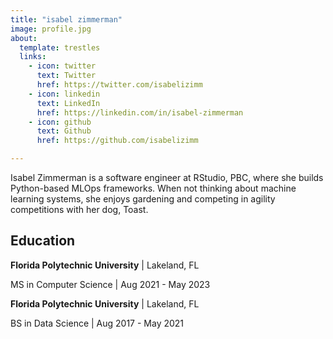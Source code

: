 ```yaml
---
title: "isabel zimmerman"
image: profile.jpg
about:
  template: trestles
  links:
    - icon: twitter
      text: Twitter
      href: https://twitter.com/isabelizimm
    - icon: linkedin
      text: LinkedIn
      href: https://linkedin.com/in/isabel-zimmerman
    - icon: github
      text: Github
      href: https://github.com/isabelizimm

---
```


Isabel Zimmerman is a software engineer at RStudio, PBC, where she builds Python-based MLOps frameworks. When not thinking about machine learning systems, she enjoys gardening and competing in agility competitions with her dog, Toast.

## Education

**Florida Polytechnic University** | Lakeland, FL

MS in Computer Science | Aug 2021 - May 2023 

**Florida Polytechnic University** | Lakeland, FL

BS in Data Science | Aug 2017 - May 2021
